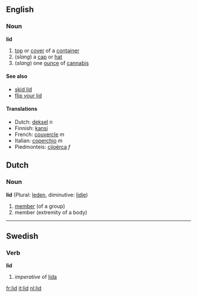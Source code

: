 ==English==
===Noun===
'''lid'''

#[[top]] or [[cover]] of a [[container]]
#(''slang'') a [[cap]] or [[hat]]
# (''slang'') one [[ounce]] of [[cannabis]]

====See also====
*[[skid lid]]
*[[flip your lid]]

====Translations====
*Dutch: [[deksel]] ''n''
*Finnish: [[kansi]]
*French: [[couvercle]] ''m''
*Italian: [[coperchio]] ''m''
*Piedmonteis: [[cjioèrca]] ''f''

==Dutch==
===Noun===
'''lid''' (Plural: [[leden]], diminutive: [[lidje]])

# [[member]] (of a group)
# member (extremity of a body)

----
==Swedish==
===Verb===
'''lid'''

#''imperative'' of [[lida]]
[[fr:lid]]
[[it:lid]]
[[nl:lid]]